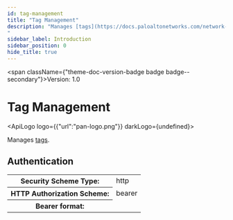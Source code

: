 ```yaml
---
id: tag-management
title: "Tag Management"
description: "Manages [tags](https://docs.paloaltonetworks.com/network-security/security-policy/objects/tags).
"
sidebar_label: Introduction
sidebar_position: 0
hide_title: true
---
```



<span className={"theme-doc-version-badge badge badge--secondary"}>Version: 1.0</span>

# Tag Management

<ApiLogo logo={{"url":"pan-logo.png"}} darkLogo={undefined}></ApiLogo>

Manages [tags](https://docs.paloaltonetworks.com/network-security/security-policy/objects/tags).


<div style={{"marginBottom":"2rem"}}><h2 id={"authentication"} style={{"marginBottom":"1rem"}}>Authentication</h2><Tabs><TabItem label={"Bearer"} value={"Bearer"}><div><table><tbody><tr><th>Security Scheme Type:</th><td>http</td></tr><tr><th>HTTP Authorization Scheme:</th><td>bearer</td></tr><tr><th>Bearer format:</th><td></td></tr></tbody></table></div></TabItem></Tabs></div>
      